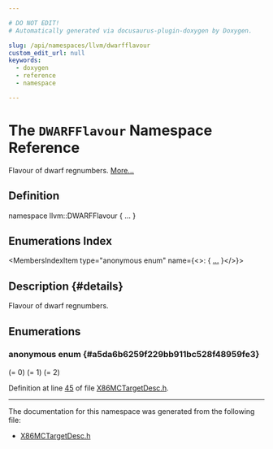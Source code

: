 ```yaml
---

# DO NOT EDIT!
# Automatically generated via docusaurus-plugin-doxygen by Doxygen.

slug: /api/namespaces/llvm/dwarfflavour
custom_edit_url: null
keywords:
  - doxygen
  - reference
  - namespace

---
```





# The `DWARFFlavour` Namespace Reference

<DoxygenPage pluginConfig={pluginConfig}>

Flavour of dwarf regnumbers. <a href="#details">More...</a>

## Definition

<CodeBlock>namespace llvm::DWARFFlavour &#123; ... &#125;</CodeBlock>

## Enumerations Index

<MembersIndex>

<MembersIndexItem
  type="anonymous enum"
  name={<>:  &#123; <a href="#a5da6b6259f229bb911bc528f48959fe3">...</a> &#125;</>}>
</MembersIndexItem>

</MembersIndex>

## Description {#details}

Flavour of dwarf regnumbers.

<SectionDefinition>

## Enumerations

### anonymous enum  {#a5da6b6259f229bb911bc528f48959fe3}

<MemberDefinition
  prototype="anonymous enum ">

<EnumerationList title="Enumeration values">

<Link id="a5da6b6259f229bb911bc528f48959fe3a47a98b5535026debf4229e5cdbfbaaf1" />
<EnumerationListItem name="X86_64">
 (= 0)
</EnumerationListItem>

<Link id="a5da6b6259f229bb911bc528f48959fe3a529ca38d33e9ba250143e21df7effe94" />
<EnumerationListItem name="X86_32_DarwinEH">
 (= 1)
</EnumerationListItem>

<Link id="a5da6b6259f229bb911bc528f48959fe3a62d2f8cbc59370b03dc64f223493d3f3" />
<EnumerationListItem name="X86_32_Generic">
 (= 2)
</EnumerationListItem>

</EnumerationList>

Definition at line <a href="/docs/api/files/lib/lib/target/lib/target/x86/lib/target/x86/mctargetdesc/x86mctargetdesc-h/#l00045">45</a> of file <a href="/docs/api/files/lib/lib/target/lib/target/x86/lib/target/x86/mctargetdesc/x86mctargetdesc-h">X86MCTargetDesc.h</a>.
</MemberDefinition>

</SectionDefinition>

<hr/>

The documentation for this namespace was generated from the following file:

<ul>
<li><a href="/docs/api/files/lib/lib/target/lib/target/x86/lib/target/x86/mctargetdesc/x86mctargetdesc-h">X86MCTargetDesc.h</a></li>
</ul>

</DoxygenPage>
